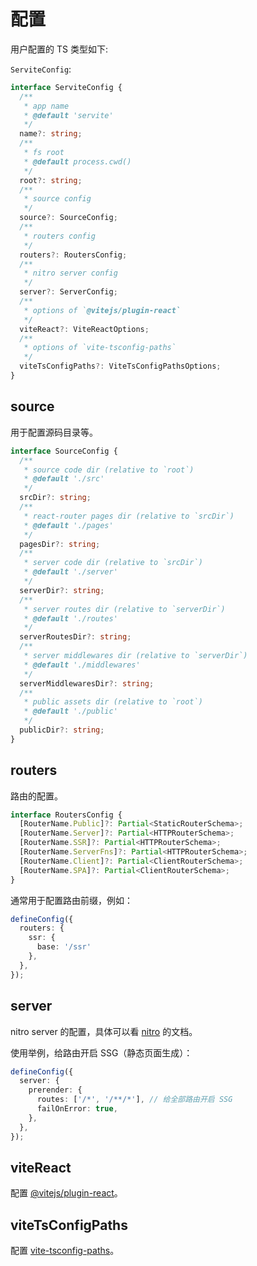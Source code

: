 # 配置

用户配置的 TS 类型如下:

`ServiteConfig`:

```ts
interface ServiteConfig {
  /**
   * app name
   * @default 'servite'
   */
  name?: string;
  /**
   * fs root
   * @default process.cwd()
   */
  root?: string;
  /**
   * source config
   */
  source?: SourceConfig;
  /**
   * routers config
   */
  routers?: RoutersConfig;
  /**
   * nitro server config
   */
  server?: ServerConfig;
  /**
   * options of `@vitejs/plugin-react`
   */
  viteReact?: ViteReactOptions;
  /**
   * options of `vite-tsconfig-paths`
   */
  viteTsConfigPaths?: ViteTsConfigPathsOptions;
}
```

## source

用于配置源码目录等。

```ts
interface SourceConfig {
  /**
   * source code dir (relative to `root`)
   * @default './src'
   */
  srcDir?: string;
  /**
   * react-router pages dir (relative to `srcDir`)
   * @default './pages'
   */
  pagesDir?: string;
  /**
   * server code dir (relative to `srcDir`)
   * @default './server'
   */
  serverDir?: string;
  /**
   * server routes dir (relative to `serverDir`)
   * @default './routes'
   */
  serverRoutesDir?: string;
  /**
   * server middlewares dir (relative to `serverDir`)
   * @default './middlewares'
   */
  serverMiddlewaresDir?: string;
  /**
   * public assets dir (relative to `root`)
   * @default './public'
   */
  publicDir?: string;
}
```

## routers

路由的配置。

```ts
interface RoutersConfig {
  [RouterName.Public]?: Partial<StaticRouterSchema>;
  [RouterName.Server]?: Partial<HTTPRouterSchema>;
  [RouterName.SSR]?: Partial<HTTPRouterSchema>;
  [RouterName.ServerFns]?: Partial<HTTPRouterSchema>;
  [RouterName.Client]?: Partial<ClientRouterSchema>;
  [RouterName.SPA]?: Partial<ClientRouterSchema>;
}
```

通常用于配置路由前缀，例如：

```ts
defineConfig({
  routers: {
    ssr: {
      base: '/ssr'
    },
  },
});
```

## server

nitro server 的配置，具体可以看 [nitro](https://nitro.unjs.io/) 的文档。

使用举例，给路由开启 SSG（静态页面生成）：

```ts
defineConfig({
  server: {
    prerender: {
      routes: ['/*', '/**/*'], // 给全部路由开启 SSG
      failOnError: true,
    },
  },
});
```

## viteReact

配置 [@vitejs/plugin-react](https://github.com/vitejs/vite-plugin-react)。

## viteTsConfigPaths

配置 [vite-tsconfig-paths](https://github.com/aleclarson/vite-tsconfig-paths)。
